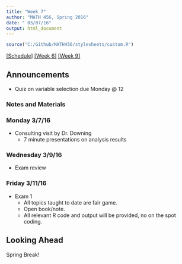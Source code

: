 ```yaml
---
title: "Week 7"
author: "MATH 456, Spring 2016"
date: " 03/07/16"
output: html_document
---
```

```r
source("C:/Github/MATH456/stylesheets/custom.R")
```
[[Schedule]](Schedule.html)  [[Week 6]](wk06.html) [[Week 9]](wk09.html)

## Announcements
* Quiz on variable selection due Monday @ 12


### Notes and Materials

### Monday 3/7/16
* Consulting visit by Dr. Downing
    - 7 minute presentations on analysis results


### Wednesday 3/9/16
* Exam review

### Friday 3/11/16

* Exam 1 
    - All topics taught to date are fair game. 
    - Open book/note. 
    - All relevant R code and output will be provided, no on the spot coding. 

## Looking Ahead
Spring Break!


